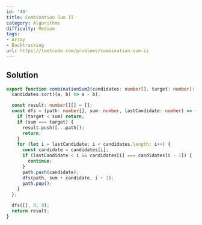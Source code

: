 ```yaml
---
id: '40'
title: Combination Sum II
category: Algorithms
difficulty: Medium
tags:
- Array
- Backtracking
url: https://leetcode.com/problems/combination-sum-ii
---
```


## Solution

```typescript filename="solution.ts" copy
export function combinationSum2(candidates: number[], target: number): number[][] {
  candidates.sort((a, b) => a - b);

  const result: number[][] = [];
  const dfs = (path: number[], sum: number, lastCandidate: number) => {
    if (target < sum) return;
    if (sum === target) {
      result.push([...path]);
      return;
    }
    for (let i = lastCandidate; i < candidates.length; i++) {
      const candidate = candidates[i];
      if (lastCandidate < i && candidates[i] === candidates[i - 1]) {
        continue;
      }
      path.push(candidate);
      dfs(path, sum + candidate, i + 1);
      path.pop();
    }
  };

  dfs([], 0, 0);
  return result;
}
```

